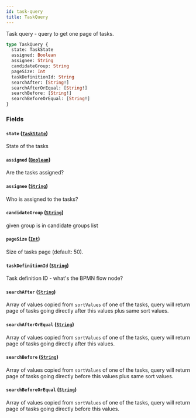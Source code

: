 ```yaml
---
id: task-query
title: TaskQuery
---
```


Task query - query to get one page of tasks.

```graphql
type TaskQuery {
  state: TaskState
  assigned: Boolean
  assignee: String
  candidateGroup: String
  pageSize: Int
  taskDefinitionId: String
  searchAfter: [String!]
  searchAfterOrEqual: [String!]
  searchBefore: [String!]
  searchBeforeOrEqual: [String!]
}
```

### Fields

#### `state` ([`TaskState`](../enums/task-state))

State of the tasks

#### `assigned` ([`Boolean`](../scalars/boolean.mdx))

Are the tasks assigned?

#### `assignee` ([`String`](../scalars/string.mdx))

Who is assigned to the tasks?

#### `candidateGroup` ([`String`](../scalars/string.mdx))

given group is in candidate groups list

#### `pageSize` ([`Int`](../scalars/int.mdx))

Size of tasks page (default: 50).

#### `taskDefinitionId` ([`String`](../scalars/string.mdx))

Task definition ID - what's the BPMN flow node?

#### `searchAfter` ([`String`](../scalars/string.mdx))

Array of values copied from `sortValues` of one of the tasks, query will return page of tasks going directly after this values plus same sort values.

#### `searchAfterOrEqual` ([`String`](../scalars/string.mdx))

Array of values copied from `sortValues` of one of the tasks, query will return page of tasks going directly after this values.

#### `searchBefore` ([`String`](../scalars/string.mdx))

Array of values copied from `sortValues` of one of the tasks, query will return page of tasks going directly before this values plus same sort values.

#### `searchBeforeOrEqual` ([`String`](../scalars/string.mdx))

Array of values copied from `sortValues` of one of the tasks, query will return page of tasks going directly before this values.
